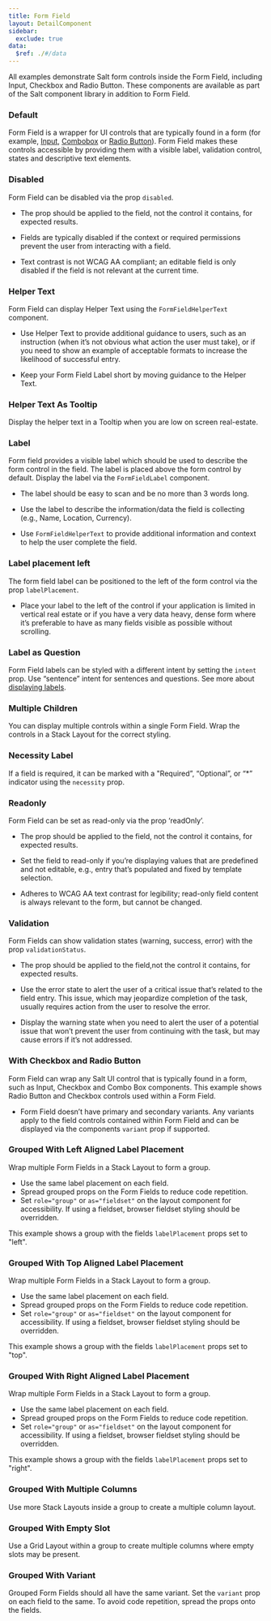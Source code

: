```yaml
---
title: Form Field
layout: DetailComponent
sidebar:
  exclude: true
data:
  $ref: ./#/data
---
```


All examples demonstrate Salt form controls inside the Form Field, including Input, Checkbox and Radio Button. These components are available as part of the Salt component library in addition to Form Field.

<LivePreviewControls>
<LivePreview componentName="form-field" exampleName="Default" >

### Default

Form Field is a wrapper for UI controls that are typically found in a form (for example, [Input](../input), [Combobox](../combo-box) or [Radio Button](../radio-button)). Form Field makes these controls accessible by providing them with a visible label, validation control, states and descriptive text elements.

</LivePreview>
<LivePreview componentName="form-field" exampleName="Disabled" >

### Disabled

Form Field can be disabled via the prop `disabled`.

- The prop should be applied to the field, not the control it contains, for expected results.

- Fields are typically disabled if the context or required permissions prevent the user from interacting with a field.

- Text contrast is not WCAG AA compliant; an editable field is only disabled if the field is not relevant at the current time.

</LivePreview>
<LivePreview componentName="form-field" exampleName="HelperText" >

### Helper Text

Form Field can display Helper Text using the `FormFieldHelperText` component.

- Use Helper Text to provide additional guidance to users, such as an instruction (when it’s not obvious what action the user must take), or if you need to show an example of acceptable formats to increase the likelihood of successful entry.

- Keep your Form Field Label short by moving guidance to the Helper Text.

</LivePreview>
<LivePreview componentName="form-field" exampleName="HelperTextAsTooltip" >

### Helper Text As Tooltip

Display the helper text in a Tooltip when you are low on screen real-estate.

</LivePreview>
<LivePreview componentName="form-field" exampleName="Label" >

### Label

Form field provides a visible label which should be used to describe the form control in the field. The label is placed above the form control by default. Display the label via the `FormFieldLabel` component.

- The label should be easy to scan and be no more than 3 words long.

- Use the label to describe the information/data the field is collecting (e.g., Name, Location, Currency).

- Use `FormFieldHelperText` to provide additional information and context to help the user complete the field.

</LivePreview>
<LivePreview componentName="form-field" exampleName="LabelLeft" >

### Label placement left

The form field label can be positioned to the left of the form control via the prop `labelPlacement`.

- Place your label to the left of the control if your application is limited in vertical real estate or if you have a very data heavy, dense form where it’s preferable to have as many fields visible as possible without scrolling.

</LivePreview>
<LivePreview componentName="form-field" exampleName="LabelQuestion" >

### Label as Question

Form Field labels can be styled with a different intent by setting the `intent` prop. Use “sentence” intent for sentences and questions. See more about [displaying labels](/salt/patterns/forms#label-vs-question).

</LivePreview>
<LivePreview componentName="form-field" exampleName="MultipleChildren" >

### Multiple Children

You can display multiple controls within a single Form Field. Wrap the controls in a Stack Layout for the correct styling.

</LivePreview>
<LivePreview componentName="form-field" exampleName="NecessityLabel" >

### Necessity Label

If a field is required, it can be marked with a "Required”, “Optional”, or “\*” indicator using the `necessity` prop.

</LivePreview>
<LivePreview componentName="form-field" exampleName="Readonly" >

### Readonly

Form Field can be set as read-only via the prop ‘readOnly’.

- The prop should be applied to the field, not the control it contains, for expected results.

- Set the field to read-only if you’re displaying values that are predefined and not editable, e.g., entry that’s populated and fixed by template selection.

- Adheres to WCAG AA text contrast for legibility; read-only field content is always relevant to the form, but cannot be changed.

</LivePreview>
<LivePreview componentName="form-field" exampleName="Validation" >

### Validation

Form Fields can show validation states (warning, success, error) with the prop `validationStatus`.

- The prop should be applied to the field,not the control it contains, for expected results.

- Use the error state to alert the user of a critical issue that’s related to the field entry. This issue, which may jeopardize completion of the task, usually requires action from the user to resolve the error.

- Display the warning state when you need to alert the user of a potential issue that won’t prevent the user from continuing with the task, but may cause errors if it’s not addressed.

</LivePreview>
<LivePreview componentName="form-field" exampleName="WithCheckboxAndRadioButton" >

### With Checkbox and Radio Button

Form Field can wrap any Salt UI control that is typically found in a form, such as Input, Checkbox and Combo Box components. This example shows Radio Button and Checkbox controls used within a Form Field.

- Form Field doesn’t have primary and secondary variants. Any variants apply to the field controls contained within Form Field and can be displayed via the components `variant` prop if supported.

</LivePreview>
<LivePreview componentName="form-field" exampleName="GroupedWithLabelLeft" >

### Grouped With Left Aligned Label Placement

Wrap multiple Form Fields in a Stack Layout to form a group.

- Use the same label placement on each field.
- Spread grouped props on the Form Fields to reduce code repetition.
- Set `role="group"` or `as="fieldset"` on the layout component for accessibility. If using a fieldset, browser fieldset styling should be overridden.

This example shows a group with the fields `labelPlacement` props set to "left".

</LivePreview>
<LivePreview componentName="form-field" exampleName="GroupedWithLabelTop" >

### Grouped With Top Aligned Label Placement

Wrap multiple Form Fields in a Stack Layout to form a group.

- Use the same label placement on each field.
- Spread grouped props on the Form Fields to reduce code repetition.
- Set `role="group"` or `as="fieldset"` on the layout component for accessibility. If using a fieldset, browser fieldset styling should be overridden.

This example shows a group with the fields `labelPlacement` props set to "top".

</LivePreview>
<LivePreview componentName="form-field" exampleName="GroupedWithLabelRight" >

### Grouped With Right Aligned Label Placement

Wrap multiple Form Fields in a Stack Layout to form a group.

- Use the same label placement on each field.
- Spread grouped props on the Form Fields to reduce code repetition.
- Set `role="group"` or `as="fieldset"` on the layout component for accessibility. If using a fieldset, browser fieldset styling should be overridden.

This example shows a group with the fields `labelPlacement` props set to "right".

</LivePreview>
<LivePreview componentName="form-field" exampleName="GroupedWithMultipleColumns" >

### Grouped With Multiple Columns

Use more Stack Layouts inside a group to create a multiple column layout.

</LivePreview>
<LivePreview componentName="form-field" exampleName="GroupedWithEmptySlot" >

### Grouped With Empty Slot

Use a Grid Layout within a group to create multiple columns where empty slots may be present.

</LivePreview>
<LivePreview componentName="form-field" exampleName="GroupedWithVariant" >

### Grouped With Variant

Grouped Form Fields should all have the same variant. Set the `variant` prop on each field to the same. To avoid code repetition, spread the props onto the fields.

</LivePreview>
</LivePreviewControls>
